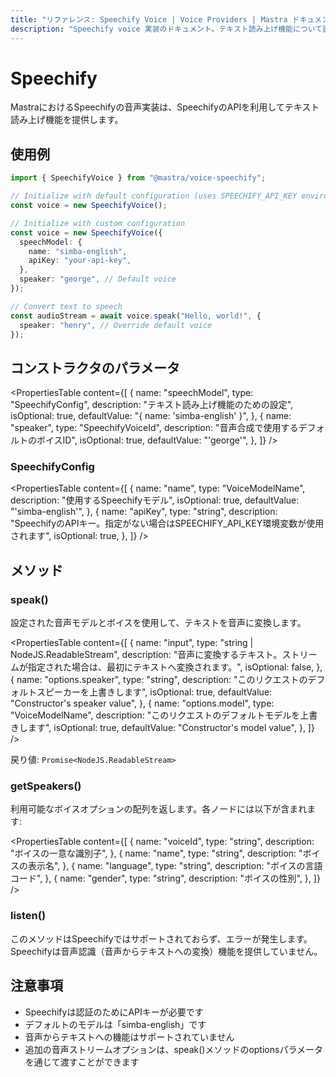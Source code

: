 ---
title: "リファレンス: Speechify Voice | Voice Providers | Mastra ドキュメント"
description: "Speechify voice 実装のドキュメント。テキスト読み上げ機能について説明します。"
---

# Speechify

MastraにおけるSpeechifyの音声実装は、SpeechifyのAPIを利用してテキスト読み上げ機能を提供します。

## 使用例

```typescript
import { SpeechifyVoice } from "@mastra/voice-speechify";

// Initialize with default configuration (uses SPEECHIFY_API_KEY environment variable)
const voice = new SpeechifyVoice();

// Initialize with custom configuration
const voice = new SpeechifyVoice({
  speechModel: {
    name: "simba-english",
    apiKey: "your-api-key",
  },
  speaker: "george", // Default voice
});

// Convert text to speech
const audioStream = await voice.speak("Hello, world!", {
  speaker: "henry", // Override default voice
});
```

## コンストラクタのパラメータ

<PropertiesTable
  content={[
    {
      name: "speechModel",
      type: "SpeechifyConfig",
      description: "テキスト読み上げ機能のための設定",
      isOptional: true,
      defaultValue: "{ name: 'simba-english' }",
    },
    {
      name: "speaker",
      type: "SpeechifyVoiceId",
      description: "音声合成で使用するデフォルトのボイスID",
      isOptional: true,
      defaultValue: "'george'",
    },
  ]}
/>

### SpeechifyConfig

<PropertiesTable
  content={[
    {
      name: "name",
      type: "VoiceModelName",
      description: "使用するSpeechifyモデル",
      isOptional: true,
      defaultValue: "'simba-english'",
    },
    {
      name: "apiKey",
      type: "string",
      description:
        "SpeechifyのAPIキー。指定がない場合はSPEECHIFY_API_KEY環境変数が使用されます",
      isOptional: true,
    },
  ]}
/>

## メソッド

### speak()

設定された音声モデルとボイスを使用して、テキストを音声に変換します。

<PropertiesTable
  content={[
    {
      name: "input",
      type: "string | NodeJS.ReadableStream",
      description:
        "音声に変換するテキスト。ストリームが指定された場合は、最初にテキストへ変換されます。",
      isOptional: false,
    },
    {
      name: "options.speaker",
      type: "string",
      description: "このリクエストのデフォルトスピーカーを上書きします",
      isOptional: true,
      defaultValue: "Constructor's speaker value",
    },
    {
      name: "options.model",
      type: "VoiceModelName",
      description: "このリクエストのデフォルトモデルを上書きします",
      isOptional: true,
      defaultValue: "Constructor's model value",
    },
  ]}
/>

戻り値: `Promise<NodeJS.ReadableStream>`

### getSpeakers()

利用可能なボイスオプションの配列を返します。各ノードには以下が含まれます:

<PropertiesTable
  content={[
    {
      name: "voiceId",
      type: "string",
      description: "ボイスの一意な識別子",
    },
    {
      name: "name",
      type: "string",
      description: "ボイスの表示名",
    },
    {
      name: "language",
      type: "string",
      description: "ボイスの言語コード",
    },
    {
      name: "gender",
      type: "string",
      description: "ボイスの性別",
    },
  ]}
/>

### listen()

このメソッドはSpeechifyではサポートされておらず、エラーが発生します。Speechifyは音声認識（音声からテキストへの変換）機能を提供していません。

## 注意事項

- Speechifyは認証のためにAPIキーが必要です
- デフォルトのモデルは「simba-english」です
- 音声からテキストへの機能はサポートされていません
- 追加の音声ストリームオプションは、speak()メソッドのoptionsパラメータを通じて渡すことができます
